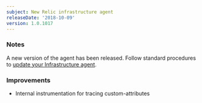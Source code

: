 ```yaml
---
subject: New Relic infrastructure agent
releaseDate: '2018-10-09'
version: 1.0.1017
---
```


### Notes

A new version of the agent has been released. Follow standard procedures to [update your Infrastructure agent](/docs/infrastructure/new-relic-infrastructure/installation/update-infrastructure-agent).

### Improvements

* Internal instrumentation for tracing custom-attributes
